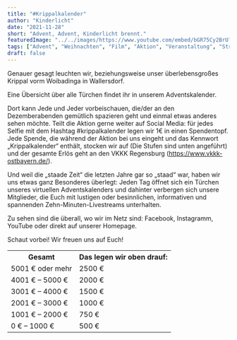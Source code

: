 ```yaml
---
title: "#Krippalkalender"
author: "Kinderlicht"
date: "2021-11-28"
short: "Advent, Advent, Kinderlicht brennt."
featuredImage: "../../images/https://www.youtube.com/embed/bGR75Cy2BrU?si=8pdpDYX95ZwF5_oZ"
tags: ["Advent", "Weihnachten", "Film", "Aktion", "Veranstaltung", "Stream", "Online", "Spenden"]
draft: false
---
```

Genauer gesagt leuchten wir, beziehungsweise unser überlebensgroßes Krippal vorm Woibadinga in Wallersdorf.

Eine Übersicht über alle Türchen findet ihr in unserem Adventskalender.

Dort kann Jede und Jeder vorbeischauen, die/der an den Dezemberabenden gemütlich spazieren geht und einmal etwas anderes sehen möchte. Teilt die Aktion gerne weiter auf Social Media: für jedes Selfie mit dem Hashtag #krippalkalender legen wir 1€ in einen Spendentopf. Jede Spende, die während der Aktion bei uns eingeht und das Kennwort „Krippalkalender“ enthält, stocken wir auf (Die Stufen sind unten angeführt) und der gesamte Erlös geht an den VKKK Regensburg (https://www.vkkk-ostbayern.de/).

Und weil die „staade Zeit“ die letzten Jahre gar so „staad“ war, haben wir uns etwas ganz Besonderes überlegt: Jeden Tag öffnet sich ein Türchen unseres virtuellen Adventskalenders und dahinter verbergen sich unsere Mitglieder, die Euch mit lustigen oder besinnlichen, informativen und spannenden Zehn-Minuten-Livestreams unterhalten.

Zu sehen sind die überall, wo wir im Netz sind: Facebook, Instagramm, YouTube oder direkt auf unserer Homepage.

Schaut vorbei! Wir freuen uns auf Euch!

<table>    <tr>        <th>Gesamt</th>        <th>Das legen wir oben drauf:</th>    </tr>    <tr>        <td>5001 € oder mehr</td>        <td>2500 €</td>    </tr>    <tr>        <td>4001 € – 5000 €</td>        <td>2000 €</td>    </tr>    <tr>        <td>3001 € – 4000 €</td>        <td>1500 €</td>    </tr>    <tr>        <td>2001 € – 3000 €</td>        <td>1000 €</td>    </tr>    <tr>        <td>1001 € – 2000 €</td>        <td>750 €</td>    </tr>    <tr>        <td>0 € – 1000 €</td>        <td>500 €</td>    </tr></table>

